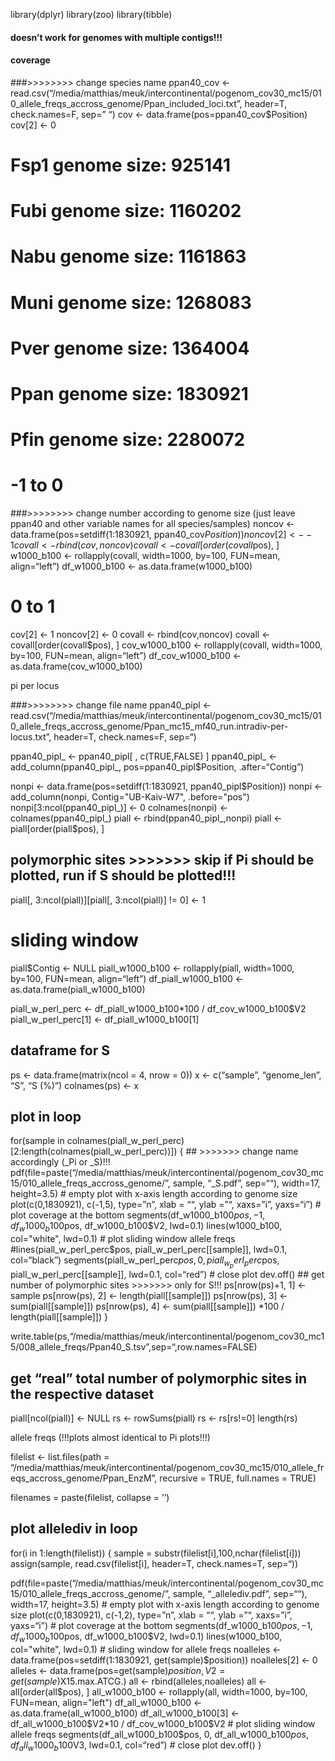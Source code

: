 library(dplyr)
library(zoo)
library(tibble)

#### doesn't work for genomes with multiple contigs!!! ################################################################################
#### coverage ####
###>>>>>>>> change species name
ppan40_cov <- read.csv("/media/matthias/meuk/intercontinental/pogenom_cov30_mc15/010_allele_freqs_accross_genome/Ppan_included_loci.txt", header=T, check.names=F, sep=" ")
cov <- data.frame(pos=ppan40_cov$Position)
cov[2] <- 0

# Fsp1 genome size: 925141
# Fubi genome size: 1160202
# Nabu genome size: 1161863
# Muni genome size: 1268083
# Pver genome size: 1364004
# Ppan genome size: 1830921
# Pfin genome size: 2280072

# -1 to 0
###>>>>>>>> change number according to genome size (just leave ppan40 and other variable names for all species/samples)
noncov <- data.frame(pos=setdiff(1:1830921, ppan40_cov$Position))
noncov[2] <- -1
covall <- rbind(cov,noncov)
covall <- covall[order(covall$pos), ]
w1000_b100 <- rollapply(covall, width=1000, by=100, FUN=mean, align="left")
df_w1000_b100 <- as.data.frame(w1000_b100)

# 0 to 1
cov[2] <- 1
noncov[2] <- 0
covall <- rbind(cov,noncov)
covall <- covall[order(covall$pos), ]
cov_w1000_b100 <- rollapply(covall, width=1000, by=100, FUN=mean, align="left")
df_cov_w1000_b100 <- as.data.frame(cov_w1000_b100)


######################################## pi per locus ########################################
###>>>>>>>> change file name
ppan40_pipl <- read.csv("/media/matthias/meuk/intercontinental/pogenom_cov30_mc15/010_allele_freqs_accross_genome/Ppan_mc15_mf40_run.intradiv-per-locus.txt", header=T, check.names=F, sep="\t")

ppan40_pipl_ <- ppan40_pipl[ , c(TRUE,FALSE) ]
ppan40_pipl_ <- add_column(ppan40_pipl_, pos=ppan40_pipl$Position, .after="Contig")

nonpi <- data.frame(pos=setdiff(1:1830921, ppan40_pipl$Position))
nonpi <- add_column(nonpi, Contig="UB-Kaiv-W7", .before="pos")
nonpi[3:ncol(ppan40_pipl_)] <- 0
colnames(nonpi) <- colnames(ppan40_pipl_)
piall <- rbind(ppan40_pipl_,nonpi)
piall <- piall[order(piall$pos), ]

## polymorphic sites >>>>>>> skip if Pi should be plotted, run if S should be plotted!!!
piall[, 3:ncol(piall)][piall[, 3:ncol(piall)] != 0] <- 1

# sliding window
piall$Contig <- NULL
piall_w1000_b100 <- rollapply(piall, width=1000, by=100, FUN=mean, align="left")
df_piall_w1000_b100 <- as.data.frame(piall_w1000_b100)

piall_w_perl_perc <- df_piall_w1000_b100*100 / df_cov_w1000_b100$V2
piall_w_perl_perc[1] <- df_piall_w1000_b100[1]

## dataframe for S
ps <- data.frame(matrix(ncol = 4, nrow = 0))
x <- c("sample", "genome_len", "S", "S (%)")
colnames(ps) <- x

## plot in loop
for(sample in colnames(piall_w_perl_perc)[2:length(colnames(piall_w_perl_perc))]) {
## >>>>>>> change name accordingly (_Pi or _S)!!!
  pdf(file=paste("/media/matthias/meuk/intercontinental/pogenom_cov30_mc15/010_allele_freqs_accross_genome/", sample, "_S.pdf", sep=""),
          width=17, height=3.5)
# empty plot with x-axis length according to genome size
  plot(c(0,1830921), c(-1,5), type= "n", xlab = "", ylab = "", xaxs="i", yaxs="i")
# plot coverage at the bottom
  segments(df_w1000_b100$pos, -1, df_w1000_b100$pos, df_w1000_b100$V2, lwd=0.1)
  lines(w1000_b100, col="white", lwd=0.1)
# plot sliding window allele freqs
  #lines(piall_w_perl_perc$pos, piall_w_perl_perc[[sample]], lwd=0.1, col="black")
  segments(piall_w_perl_perc$pos, 0, piall_w_perl_perc$pos, piall_w_perl_perc[[sample]], lwd=0.1, col="red")
# close plot
  dev.off()
## get number of polymorphic sites >>>>>>> only for S!!!
ps[nrow(ps)+1, 1] <- sample
ps[nrow(ps), 2] <- length(piall[[sample]])
ps[nrow(ps), 3] <- sum(piall[[sample]])
ps[nrow(ps), 4] <- sum(piall[[sample]]) *100 / length(piall[[sample]])
}

write.table(ps,"/media/matthias/meuk/intercontinental/pogenom_cov30_mc15/008_allele_freqs/Ppan40_S.tsv",sep="\t",row.names=FALSE)

## get "real" total number of polymorphic sites in the respective dataset
piall[ncol(piall)] <- NULL
rs <- rowSums(piall)
rs <- rs[rs!=0]
length(rs)

######################################## allele freqs (!!!plots almost identical to Pi plots!!!) ########################################
filelist <- list.files(path = "/media/matthias/meuk/intercontinental/pogenom_cov30_mc15/010_allele_freqs_accross_genome/Ppan_EnzM",
                            recursive = TRUE,
                            full.names = TRUE)
                            
filenames = paste(filelist, collapse = '')

## plot allelediv in loop
for(i in 1:length(filelist)) {
    sample = substr(filelist[i],100,nchar(filelist[i]))
    assign(sample, read.csv(filelist[i], header=T, check.names=T, sep="\t"))

pdf(file=paste("/media/matthias/meuk/intercontinental/pogenom_cov30_mc15/010_allele_freqs_accross_genome/", sample, "_allelediv.pdf", sep=""), width=17, height=3.5)
# empty plot with x-axis length according to genome size
plot(c(0,1830921), c(-1,2), type= "n", xlab = "", ylab = "", xaxs="i", yaxs="i")
# plot coverage at the bottom
segments(df_w1000_b100$pos, -1, df_w1000_b100$pos, df_w1000_b100$V2, lwd=0.1)
lines(w1000_b100, col="white", lwd=0.1)
# sliding window for allele freqs
noalleles <- data.frame(pos=setdiff(1:1830921, get(sample)$position))
noalleles[2] <- 0
alleles <- data.frame(pos=get(sample)$position, V2=get(sample)$X15.max.ATCG.)
all <- rbind(alleles,noalleles)
all <- all[order(all$pos), ]
all_w1000_b100 <- rollapply(all, width=1000, by=100, FUN=mean, align="left")
df_all_w1000_b100 <- as.data.frame(all_w1000_b100)
df_all_w1000_b100[3] <- df_all_w1000_b100$V2*10 / df_cov_w1000_b100$V2
# plot sliding window allele freqs
segments(df_all_w1000_b100$pos, 0, df_all_w1000_b100$pos, df_all_w1000_b100$V3, lwd=0.1, col="red")
# close plot
dev.off()
}

